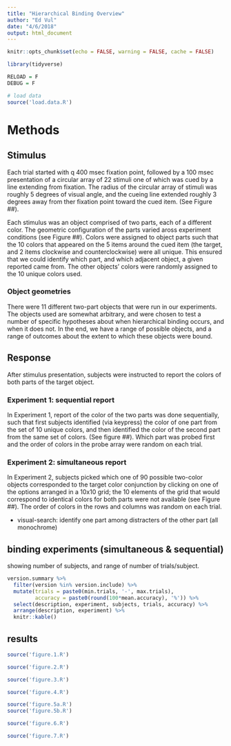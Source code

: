 ```yaml
---
title: "Hierarchical Binding Overview"
author: "Ed Vul"
date: "4/6/2018"
output: html_document
---
```


```r
knitr::opts_chunk$set(echo = FALSE, warning = FALSE, cache = FALSE)

library(tidyverse)

RELOAD = F
DEBUG = F

# load data
source('load.data.R')
```

# Methods



## Stimulus

Each trial started with q 400 msec fixation point, followed by a 100 msec presentation of a circular array of 22 stimuli one of which was cued by a line extending from fixation.  The radius of the circular array of stimuli was roughly 5 degrees of visual angle, and the cueing line extended roughly 3 degrees away from ther fixation point toward the cued item.  (See Figure ##).  

Each stimulus was an object comprised of two parts, each of a different color.  The geometric configuration of the parts varied aross experiment conditions (see Figure ##).  Colors were assigned to object parts such that the 10 colors that appeared on the 5 items around the cued item (the target, and 2 items clockwise and counterclockwise) were all unique. This ensured that we could identify which part, and which adjacent object, a given reported came from. The other objects' colors were randomly assigned to the 10 unique colors used.

### Object geometries 

There were 11 different two-part objects that were run in our experiments.  The objects used are somewhat arbitrary, and were chosen to test a number of specific hypotheses about when hierarchical binding occurs, and when it does not.  In the end, we have a range of possible objects, and a range of outcomes about the extent to which these objects were bound.  

## Response

After stimulus presentation, subjects were instructed to report the colors of both parts of the target object.

### Experiment 1: sequential report

In Experiment 1, report of the color of the two parts was done sequentially, such that first subjects identified (via keypress) the color of one part from the set of 10 unique colors, and then identified the color of the second part from the same set of colors.  (See figure ##). Which part was probed first and the order of colors in the probe array were random on each trial.

### Experiment 2: simultaneous report

In Experiment 2, subjects picked which one of 90 possible two-color objects corresponded to the target color conjunction by clicking on one of the options arranged in a 10x10 grid; the 10 elements of the grid that would correspond to identical colors for both parts were not available (see Figure ##).  The order of colors in the rows and columns was random on each trial.


* visual-search: identify one part among distracters of the other part (all monochrome)  

## binding experiments (simultaneous & sequential)

showing number of subjects, and range of number of trials/subject.  

```r
version.summary %>% 
  filter(version %in% version.include) %>%
  mutate(trials = paste0(min.trials, '-', max.trials),
         accuracy = paste0(round(100*mean.accuracy), '%')) %>%
  select(description, experiment, subjects, trials, accuracy) %>%
  arrange(description, experiment) %>%
  knitr::kable()
```


## results 

```r
source('figure.1.R')
```

```r
source('figure.2.R')
```


```r
source('figure.3.R')
```

```r
source('figure.4.R')
```

```r
source('figure.5a.R')
source('figure.5b.R')
```



```r
source('figure.6.R')
```



```r
source('figure.7.R')
```
